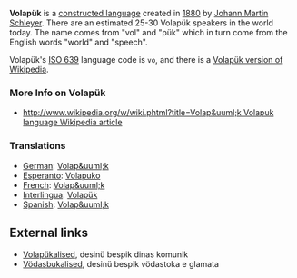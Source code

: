 '''Volap&uuml;k''' is a [[constructed language]] created in [[1880]] by [[Johann Martin Schleyer]]. There are an estimated 25-30 Volap&uuml;k speakers in the world today. The name comes from "vol" and "p&uuml;k" which in turn come from the English words "world" and "speech". 

Volap&uuml;k's [[ISO 639]] language code is <tt>vo</tt>, and there is a [http://vo.wikipedia.com/ Volap&uuml;k version of Wikipedia].

=== More Info on Volapük ===
* [[http://www.wikipedia.org/w/wiki.phtml?title=Volap&uuml;k Volapuk language Wikipedia article]]

=== Translations ===
*[[German]]: [[Volap&uuml;k]] 
*[[Esperanto]]: [[Volapuko]] 
*[[French]]: [[Volap&uuml;k]] 
*[[Interlingua]]: [[Volapük]] 
*[[Spanish]]: [[Volap&uuml;k]]

== External links ==
* [http://www.yahoogroups.com/group/volapuk Volap&uuml;kalised], desin&uuml; bespik dinas komunik
* [http://www.yahoogroups.com/group/voydasbuk V&ouml;dasbukalised], desin&uuml; bespik v&ouml;dastoka e glamata